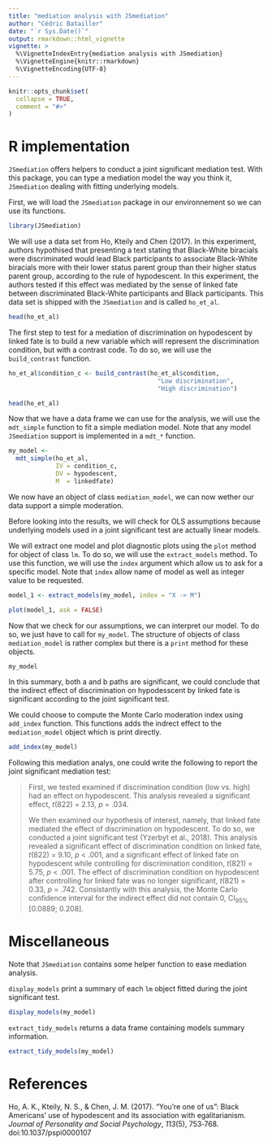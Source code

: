 ```yaml
---
title: "mediation analysis with JSmediation"
author: "Cédric Batailler"
date: "`r Sys.Date()`"
output: rmarkdown::html_vignette
vignette: >
  %\VignetteIndexEntry{mediation analysis with JSmediation}
  %\VignetteEngine{knitr::rmarkdown}
  %\VignetteEncoding{UTF-8}
---
```


```r
knitr::opts_chunk$set(
  collapse = TRUE,
  comment = "#>"
)
```

# R implementation

`JSmediation` offers helpers to conduct a joint significant mediation test. 
With this package, you can type a mediation model the way you think it, 
`JSmediation` dealing with fitting underlying models.

First, we will load the `JSmediation` package in our environnement so we can use
its functions.

```r
library(JSmediation)
```

We will use a data set from Ho, Kteily and Chen (2017). In this experiment, 
authors hypothised that presenting a text stating that Black-White biracials 
were discriminated would lead Black participants to associate Black-White 
biracials more with their lower status parent group than their higher status 
parent group, according to the rule of hypodescent. In this experiment, the 
authors tested if this effect was mediated by the sense of linked fate between 
discriminated Black-White participants and Black participants. This data set 
is shipped with the `JSmediation` and is called `ho_et_al`.

```r
head(ho_et_al)
```

The first step to test for a mediation of discrimination on hypodescent by 
linked fate is to build a new variable which will represent the discrimination
condition, but with a contrast code. To do so, we will use the `build_contrast` 
function.

```r
ho_et_al$condition_c <- build_contrast(ho_et_al$condition,
                                         "Low discrimination",
                                         "High discrimination")

head(ho_et_al)
```

Now that we have a data frame we can use for the analysis, we will use the 
`mdt_simple` function to fit a simple mediation model. Note that any model 
`JSmediation` support is implemented in a `mdt_*` function.

```r
my_model <- 
  mdt_simple(ho_et_al,
             IV = condition_c,
             DV = hypodescent,
             M  = linkedfate)
```

We now have an object of class `mediation_model`, we can now wether our data 
support a simple moderation. 

Before looking into the results, we will check for OLS assumptions because 
underlying models used in a joint significant test are actually linear models.

We will extract one model and plot diagnostic plots using the `plot` method for 
object of class `lm`. To do so, we will use the `extract_models` method. To use
this function, we will use the `index` argument which allow us to ask for a 
specific model. Note that `index` allow name of model as well as integer value
to be requested.

```r
model_1 <- extract_models(my_model, index = "X -> M")

plot(model_1, ask = FALSE)
```

Now that we check for our assumptions, we can interpret our model. To do so,
we just have to call for `my_model`. The structure of objects of class 
`mediation_model` is rather complex but there is a `print` method for these
objects.

```r
my_model
```

In this summary, both a and b paths are significant, we could conclude that 
the indirect effect of discrimination on hypodesscent by linked fate is 
significant according to the joint significant test. 

We could choose to compute the Monte Carlo moderation index using `add_index` 
function. This functions adds the indrect effect to the `mediation_model` 
object which is print directly.

```r
add_index(my_model)
```

Following this mediation analys, one could write the following to report the
joint significant mediation test:

> First, we tested examined if  discrimination condition (low vs. high) had an
> effect on hypodescent. This analysis revealed a significant effect, 
> _t_(822) = 2.13, _p_ = .034.
>
> We then examined our hypothesis of interest, namely, that linked fate 
> mediated the effect of discrimination on hypodescent. To do so, we 
> conducted a joint significant test (Yzerbyt et al., 2018). This analysis
> revealed a significant effect of discrimination condition on linked fate,
> _t_(822) = 9.10, _p_ < .001, and a significant effect of linked fate on 
> hypodescent while controlling for discrimination condition, 
> _t_(821) = 5.75, _p_ < .001. The effect of discrimination condition on 
> hypodescent after controlling for linked fate was no longer significant, 
> _t_(821) = 0.33, _p_ = .742.
> Consistantly with this analysis, the Monte Carlo confidence interval for the
> indirect effect did not contain 0, CI<sub>95%</sub> [0.0889; 0.208].

# Miscellaneous

Note that `JSmediation` contains some helper function to ease mediation 
analysis.

`display_models` print a summary of each `lm` object fitted during the joint 
significant test.

```r
display_models(my_model)
```


`extract_tidy_models` returns a data frame containing models summary 
information.

```r
extract_tidy_models(my_model)
```

# References 

Ho, A. K., Kteily, N. S., & Chen, J. M. (2017). “You’re one of us”: Black Americans’ use of hypodescent and its association with egalitarianism. _Journal of Personality and Social Psychology_, _113_(5), 753‑768. doi:10.1037/pspi0000107
